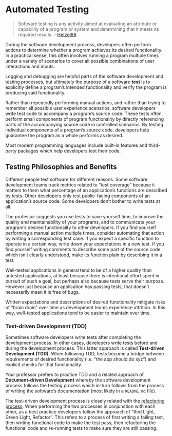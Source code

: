 # Automated Testing

> Software testing is any activity aimed at evaluating an attribute or capability of a program or system and determining that it meets its required results. - [Hetzel88](https://users.ece.cmu.edu/~koopman/des_s99/sw_testing/#reference)

During the software development process, developers often perform actions to determine whether a program achieves its desired functionality. In a practical sense, this often involves running a program multiple times under a variety of scenarios to cover all possible combinations of user interactions and inputs.

Logging and debugging are helpful parts of the software development and testing processes, but ultimately the purpose of a software **test** is to explicitly define a program's intended functionality and verify the program is producing said functionality.

Rather than repeatedly performing manual actions, and rather than trying to remember all possible user experience scenarios, software developers write test code to accompany a program's source code. These tests often perform small components of program functionality by directly referencing parts of the accompanying source code in controlled scenarios. By testing individual components of a program's source code, developers help guarantee the program as a whole performs as desired.

Most modern programming languages include built-in features and third-party packages which help developers test their code.

## Testing Philosophies and Benefits

Different people test software for different reasons. Some software development teams track metrics related to "test coverage" because it matters to them what percentage of an application's functions are described by tests. Other developers only test public-facing components of an application's source code. Some developers don't bother to write tests at all.

The professor suggests you use tests to save yourself time, to improve the quality and maintainability of your programs, and to communicate your program's desired functionality to other developers. If you find yourself performing a manual action multiple times, consider automating that action by writing a corresponding test case. If you expect a specific function to operate in a certain way, write down your expectations in a new test. If you find yourself writing comments to describe some part of the source code which isn't clearly understood, make its function plain by describing it in a test.

Well-tested applications in general tend to be of a higher quality than untested applications, at least because there is intentional effort spent in pursuit of such a goal, but perhaps also because tests serve their purpose. However just because an application has passing tests, that doesn't necessarily mean it is free of bugs.

Written expectations and descriptions of desired functionality mitigate risks of "brain drain" over time as development teams experience attrition. In this way, well-tested applications tend to be easier to maintain over time.

### Test-driven Development (TDD)

Sometimes software developers write tests after completing the development process. In other cases, developers write tests before and during the development process. This latter approach is called **Test-driven Development (TDD)**. When following TDD, tests become a bridge between requirements of desired functionality (i.e. "the app should do xyz") and explicit checks for that functionality.

Your professor prefers to practice TDD and a related approach of **Document-driven Development** whereby the software development process follows the testing process which in-turn follows from the process of writing the software's documentation (most likely in a `README.md` file).

The test-driven development process is closely related with the [refactoring process](./refactoring.md). When performing the two processes in conjunction with each other, as a best practice developers follow the approach of "Red Light, Green Light, Refactor". This refers to a process of first writing a failing test, then writing functional code to make the test pass, then refactoring the functional code and re-running tests to make sure they are still passing.
